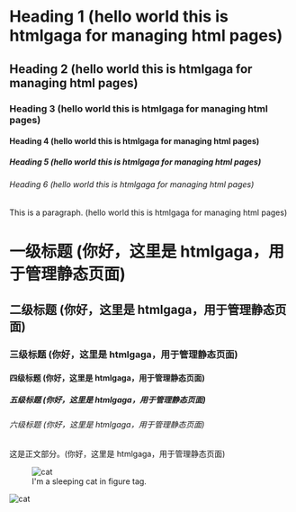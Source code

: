 
# Heading 1 (hello world this is htmlgaga for managing html pages)

## Heading 2 (hello world this is htmlgaga for managing html pages)

### Heading 3 (hello world this is htmlgaga for managing html pages)

#### Heading 4 (hello world this is htmlgaga for managing html pages)

##### Heading 5 (hello world this is htmlgaga for managing html pages)

###### Heading 6 (hello world this is htmlgaga for managing html pages)

This is a paragraph. (hello world this is htmlgaga for managing html pages)

# 一级标题 (你好，这里是 htmlgaga，用于管理静态页面)

## 二级标题 (你好，这里是 htmlgaga，用于管理静态页面)

### 三级标题 (你好，这里是 htmlgaga，用于管理静态页面)

#### 四级标题 (你好，这里是 htmlgaga，用于管理静态页面)

##### 五级标题 (你好，这里是 htmlgaga，用于管理静态页面)

###### 六级标题 (你好，这里是 htmlgaga，用于管理静态页面)

这是正文部分。(你好，这里是 htmlgaga，用于管理静态页面)

<figure>
  <img src={cat} alt="cat" />
  <figcaption>I'm a sleeping cat in figure tag.</figcaption>
</figure>

<div>
  <img src={cat} alt="cat" />
</div>
